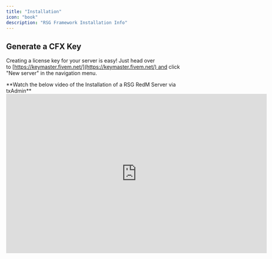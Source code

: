 ```yaml
---
title: "Installation"
icon: "book"
description: "RSG Framework Installation Info"
---
```


## Generate a CFX Key

Creating a license key for your server is easy!
Just head over to [https://keymaster.fivem.net/](https://keymaster.fivem.net/) and click "New server" in the navigation menu.

<Note>
  **Watch the below video of the Installation of a RSG RedM Server via txAdmin**
</Note>

<iframe width="708" height="432" src="https://www.youtube.com/embed/2zFfizkDfoc" title="RDR2 :  RSG txAdmin RedM Server Setup (2024)" frameborder="0" allow="accelerometer; autoplay; clipboard-write; encrypted-media; gyroscope; picture-in-picture; web-share" referrerpolicy="strict-origin-when-cross-origin" allowfullscreen />

## Download the CFX Artifacts

1. Go to[ Windows Server Build](https://runtime.fivem.net/artifacts/fivem/build_server_windows/master/) and download the Latest Recommended or Newest it doesn't really matter. (*I would recommend making sure to have* [*WinRAR* ](https://www.rarlab.com/download.htm)*for this*)

2. Open the file that you just downloaded that should be named something with **server.7z**

3. Optionally create a folder in your `C:\` drive

   1. Create folder `C:\SERVER_NAME`

   2. Create folder `C:\SERVER_NAME\Artifacts`

   3. Create folder `C:\SERVER_NAME\Server`

4. Extract from the server.7z everything into the `C:\SERVER_NAME\Artifacts` folder we created

## Starting your new RedM Server&#x20;

1. Find the file called `FXServer.exe` and double click it, this will launch the TXAdmin launcher for you to get started

2. In the Launch you should get your browser opened with TXAdmin asking you to link your account, link and proceed.&#x20;

3. After you completed this you should see a TXAdmin Launch setup page follow the instructions on page for Server Name etc.

4. Once you get to Deployment type you will choose **Remote URL Template**![](image2.avif)

5. Enter the following Recipe link : &#x20;

   1. [https://raw.githubusercontent.com/Rexshack-RedM/txAdminRecipe/main/rsgcore.yaml](https://raw.githubusercontent.com/Rexshack-RedM/txAdminRecipe/main/rsgcore.yaml)

6. Click `Change Path` and enter the following file path `C:\SERVER_NAME\Server` and click `Save` then follow on screen instructions to continue

7. You should be in `Recipe Deployer` , review the recipe and click `Next `

8. Now we are almost ready to launch our newly created server, now enter the key you just made on the [Keymaster](https://keymaster.fivem.net/) where it says `License Key` and then select `Run Recipe`&#x20;

9. Congratulations ! 🎉 Your Server is now ready, once the Recipe is ready `Click Save & Run Server`![](image3.avif)